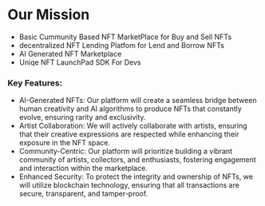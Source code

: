 # Our Mission

- Basic Cummunity Based NFT MarketPlace for Buy and Sell NFTs
- decentralized NFT Lending Platfom for Lend and Borrow NFTs
- AI Generated NFT Marketplace
- Uniqe NFT LaunchPad SDK For Devs

### Key Features:

- AI-Generated NFTs: Our platform will create a seamless bridge between human creativity and AI algorithms to produce NFTs that constantly evolve, ensuring rarity and exclusivity.
- Artist Collaboration: We will actively collaborate with artists, ensuring that their creative expressions are respected while enhancing their exposure in the NFT space.
- Community-Centric: Our platform will prioritize building a vibrant community of artists, collectors, and enthusiasts, fostering engagement and interaction within the marketplace.
- Enhanced Security: To protect the integrity and ownership of NFTs, we will utilize blockchain technology, ensuring that all transactions are secure, transparent, and tamper-proof.